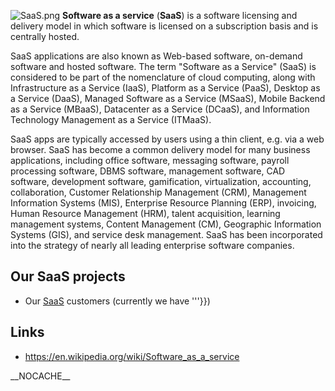 [[File:SaaS.png|thumb]]
'''Software as a service''' ('''SaaS''') is a software licensing and delivery model in which software is licensed on a subscription basis and is centrally hosted.

SaaS applications are also known as Web-based software, on-demand software and hosted software.  The term "Software as a Service" (SaaS) is considered to be part of the nomenclature of cloud computing, along with Infrastructure as a Service (IaaS), Platform as a Service (PaaS), Desktop as a Service (DaaS), Managed Software as a Service (MSaaS), Mobile Backend as a Service (MBaaS), Datacenter as a Service (DCaaS), and Information Technology Management as a Service (ITMaaS).

SaaS apps are typically accessed by users using a thin client, e.g. via a web browser. SaaS has become a common delivery model for many business applications, including office software, messaging software, payroll processing software, DBMS software, management software, CAD software, development software, gamification, virtualization, accounting, collaboration, Customer Relationship Management (CRM), Management Information Systems (MIS), Enterprise Resource Planning (ERP), invoicing, Human Resource Management (HRM), talent acquisition, learning management systems, Content Management (CM), Geographic Information Systems (GIS), and service desk management.  SaaS has been incorporated into the strategy of nearly all leading enterprise software companies.


==Our SaaS projects==
* Our [[Sales pipeline#SaaS|SaaS]] customers (currently we have {{Font color|blue|'''{{#cargo_query:tables=Customers|fields=COUNT(*)|where=Stage='SaaS'}}'''}})



==Links==
* https://en.wikipedia.org/wiki/Software_as_a_service

__NOCACHE__
